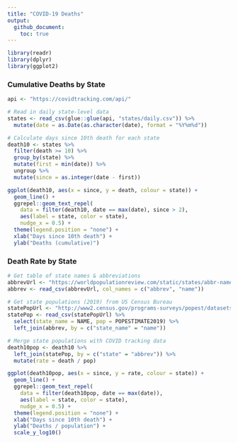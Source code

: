 ```yaml
---
title: "COVID-19 Deaths"
output: 
  github_document:
    toc: true
---
```


```r
library(readr)
library(dplyr)
library(ggplot2)
```

### Cumulative Deaths by State

```r
api <- "https://covidtracking.com/api/"

# Read in daily state-level data
states <- read_csv(glue::glue(api, "states/daily.csv")) %>%
  mutate(date = as.Date(as.character(date), format = "%Y%m%d"))

# Calculate days since 10th death for each state
death10 <- states %>%
  filter(death >= 10) %>%
  group_by(state) %>%
  mutate(first = min(date)) %>%
  ungroup %>%
  mutate(since = as.integer(date - first))

ggplot(death10, aes(x = since, y = death, colour = state)) +
  geom_line() +
  ggrepel::geom_text_repel(
    data = filter(death10, date == max(date), since > 2),
    aes(label = state, color = state), 
    nudge_x = 0.5) +
  theme(legend.position = "none") +
  xlab("Days since 10th death") +
  ylab("Deaths (cumulative)")
```

### Death Rate by State

```r
# Get table of state names & abbreviations
abbrevUrl <- "https://worldpopulationreview.com/static/states/abbr-name.csv"
abbrev <- read_csv(abbrevUrl, col_names = c("abbrev", "name"))

# Get state populations (2019) from US Census Bureau
statePopUrl <- "http://www2.census.gov/programs-surveys/popest/datasets/2010-2019/national/totals/nst-est2019-alldata.csv"
statePop <- read_csv(statePopUrl) %>%
  select(state_name = NAME, pop = POPESTIMATE2019) %>%
  left_join(abbrev, by = c("state_name" = "name"))

# Merge state populations with COVID tracking data
death10pop <- death10 %>%
  left_join(statePop, by = c("state" = "abbrev")) %>%
  mutate(rate = death / pop)

ggplot(death10pop, aes(x = since, y = rate, colour = state)) +
  geom_line() +
  ggrepel::geom_text_repel(
    data = filter(death10pop, date == max(date)),
    aes(label = state, color = state), 
    nudge_x = 0.5) +
  theme(legend.position = "none") +
  xlab("Days since 10th death") +
  ylab("Deaths / population") +
  scale_y_log10()
```

### 
